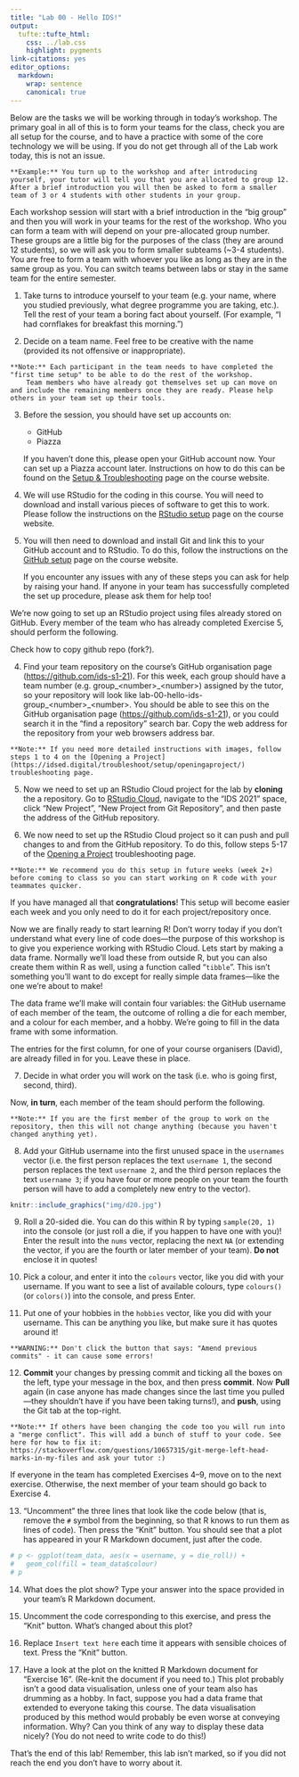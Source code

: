 ```yaml
---
title: "Lab 00 - Hello IDS!"
output: 
  tufte::tufte_html:
    css: ../lab.css
    highlight: pygments
link-citations: yes
editor_options:
  markdown:
    wrap: sentence
    canonical: true
---
```


Below are the tasks we will be working through in today's workshop.
The primary goal in all of this is to form your teams for the class, check you are all setup for the course, and to have a practice with some of the core technology we will be using.
If you do not get through all of the Lab work today, this is not an issue.

```marginfigure
**Example:** You turn up to the workshop and after introducing yourself, your tutor will tell you that you are allocated to group 12. After a brief introduction you will then be asked to form a smaller team of 3 or 4 students with other students in your group.
```

Each workshop session will start with a brief introduction in the "big group" and then you will work in your teams for the rest of the workshop.
Who you can form a team with will depend on your pre-allocated group number.
These groups are a little big for the purposes of the class (they are around 12 students), so we will ask you to form smaller subteams (\~3-4 students).
You are free to form a team with whoever you like as long as they are in the same group as you.
You can switch teams between labs or stay in the same team for the entire semester.

1.  Take turns to introduce yourself to your team (e.g. your name, where you studied previously, what degree programme you are taking, etc.).
    Tell the rest of your team a boring fact about yourself.
    (For example, "I had cornflakes for breakfast this morning.")

2.  Decide on a team name.
    Feel free to be creative with the name (provided its not offensive or inappropriate).

```marginfigure
**Note:** Each participant in the team needs to have completed the "first time setup" to be able to do the rest of the workshop.
    Team members who have already got themselves set up can move on and include the remaining members once they are ready. Please help others in your team set up their tools. 
```

3.  Before the session, you should have set up accounts on:

    -   GitHub
    -   Piazza

    If you haven't done this, please open your GitHub account now.
    Your can set up a Piazza account later.
    Instructions on how to do this can be found on the [Setup & Troubleshooting](https://ids2022.netlify.app/troubleshoot/) page on the course website.

4.  We will use RStudio for the coding in this course.
    You will need to download and install various pieces of software to get this to work.
    Please follow the instructions on the [RStudio setup](https://ids2022.netlify.app/troubleshoot/rstudio/) page on the course website.

5.  You will then need to download and install Git and link this to your GitHub account and to RStudio.
    To do this, follow the instructions on the [GitHub setup](https://ids2022.netlify.app/troubleshoot/github/) page on the course website.

    If you encounter any issues with any of these steps you can ask for help by raising your hand.
    If anyone in your team has successfully completed the set up procedure, please ask them for help too!

We're now going to set up an RStudio project using files already stored on GitHub.
Every member of the team who has already completed Exercise 5, should perform the following.

Check how to copy github repo (fork?).

4.  Find your team repository on the course's GitHub organisation page (<https://github.com/ids-s1-21>). For this week, each group should have a team number (e.g. group\_\<number\>\_\<number\>) assigned by the tutor, so your repository will look like lab-00-hello-ids-group\_\<number\>\_\<number\>. You should be able to see this on the GitHub organisation page (<https://github.com/ids-s1-21>), or you could search it in the "find a repository" search bar. Copy the web address for the repository from your web browsers address bar.

```marginfigure
**Note:** If you need more detailed instructions with images, follow steps 1 to 4 on the [Opening a Project](https://idsed.digital/troubleshoot/setup/openingaproject/) troubleshooting page.
```

5.  Now we need to set up an RStudio Cloud project for the lab by **cloning** the a repository.
    Go to [RStudio Cloud](https://rstudio.cloud/), navigate to the "IDS 2021" space, click "New Project", "New Project from Git Repository", and then paste the address of the GitHub repository.

6.  We now need to set up the RStudio Cloud project so it can push and pull changes to and from the GitHub repository.
    To do this, follow steps 5-17 of the [Opening a Project](https://idsed.digital/troubleshoot/setup/openingaproject/) troubleshooting page.

```marginfigure
**Note:** We recommend you do this setup in future weeks (week 2+) before coming to class so you can start working on R code with your teammates quicker.
```

If you have managed all that **congratulations**!
This setup will become easier each week and you only need to do it for each project/repository once.

Now we are finally ready to start learning R!
Don't worry today if you don't understand what every line of code does---the purpose of this workshop is to give you experience working with RStudio Cloud.
Lets start by making a data frame.
Normally we'll load these from outside R, but you can also create them within R as well, using a function called "`tibble`".
This isn't something you'll want to do except for really simple data frames---like the one we're about to make!

The data frame we'll make will contain four variables: the GitHub username of each member of the team, the outcome of rolling a die for each member, and a colour for each member, and a hobby.
We're going to fill in the data frame with some information.

The entries for the first column, for one of your course organisers (David), are already filled in for you.
Leave these in place.

7.  Decide in what order you will work on the task (i.e. who is going first, second, third).

Now, **in turn**, each member of the team should perform the following.

```marginfigure
**Note:** If you are the first member of the group to work on the repository, then this will not change anything (because you haven't changed anything yet).
```

8.  Add your GitHub username into the first unused space in the `usernames` vector (i.e. the first person replaces the text `username 1`, the second person replaces the text `username 2`, and the third person replaces the text `username 3`; if you have four or more people on your team the fourth person will have to add a completely new entry to the vector).

```r
knitr::include_graphics("img/d20.jpg")
```

9.  Roll a 20-sided die.
    You can do this within R by typing `sample(20, 1)` into the console (or just roll a die, if you happen to have one with you)!
    Enter the result into the `nums` vector, replacing the next `NA` (or extending the vector, if you are the fourth or later member of your team).
    **Do not** enclose it in quotes!

10. Pick a colour, and enter it into the `colours` vector, like you did with your username.
    If you want to see a list of available colours, type `colours()` (or `colors()`) into the console, and press Enter.

11. Put one of your hobbies in the `hobbies` vector, like you did with your username.
    This can be anything you like, but make sure it has quotes around it!

```marginfigure
**WARNING:** Don't click the button that says: "Amend previous commits" - it can cause some errors!
```

12. **Commit** your changes by pressing commit and ticking all the boxes on the left, type your message in the box, and then press **commit**. Now **Pull** again (in case anyone has made changes since the last time you pulled---they shouldn't have if you have been taking turns!), and **push**, using the Git tab at the top-right.

```marginfigure
**Note:** If others have been changing the code too you will run into a "merge conflict". This will add a bunch of stuff to your code. See here for how to fix it: https://stackoverflow.com/questions/10657315/git-merge-left-head-marks-in-my-files and ask your tutor :)
```

If everyone in the team has completed Exercises 4--9, move on to the next exercise.
Otherwise, the next member of your team should go back to Exercise 4.

13. "Uncomment" the three lines that look like the code below (that is, remove the `#` symbol from the beginning, so that R knows to run them as lines of code). Then press the "Knit" button. You should see that a plot has appeared in your R Markdown document, just after the code.

```r
# p <- ggplot(team_data, aes(x = username, y = die_roll)) +
#   geom_col(fill = team_data$colour)
# p
```

14. What does the plot show?
    Type your answer into the space provided in your team's R Markdown document.

15. Uncomment the code corresponding to this exercise, and press the "Knit" button.
    What's changed about this plot?

16. Replace `Insert text here` each time it appears with sensible choices of text.
    Press the "Knit" button.

17. Have a look at the plot on the knitted R Markdown document for "Exercise 16".
    (Re-knit the document if you need to.) This plot probably isn't a good data visualisation, unless one of your team also has drumming as a hobby.
    In fact, suppose you had a data frame that extended to everyone taking this course.
    The data visualisation produced by this method would probably be even worse at conveying information.
    Why?
    Can you think of any way to display these data nicely?
    (You do not need to write code to do this!)

That's the end of this lab!
Remember, this lab isn't marked, so if you did not reach the end you don't have to worry about it.
